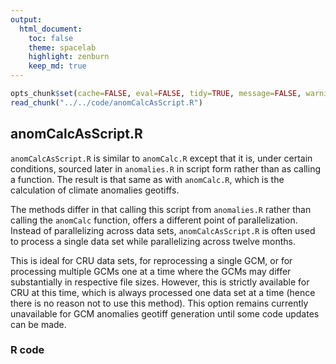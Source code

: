 ```yaml
---
output:
  html_document:
    toc: false
    theme: spacelab
    highlight: zenburn
    keep_md: true
---
```


```r
opts_chunk$set(cache=FALSE, eval=FALSE, tidy=TRUE, message=FALSE, warning=FALSE)
read_chunk("../../code/anomCalcAsScript.R")
```

##
##
## anomCalcAsScript.R

`anomCalcAsScript.R` is similar to `anomCalc.R` except that it is, under certain conditions, sourced later in `anomalies.R` in script form rather than as calling a function.
The result is that same as with `anomCalc.R`, which is the calculation of climate anomalies geotiffs.

The methods differ in that calling this script from `anomalies.R` rather than calling the `anomCalc` function, offers a different point of parallelization.
Instead of parallelizing across data sets, `anomCalcAsScript.R` is often used to process a single data set while parallelizing across twelve months.

This is ideal for CRU data sets, for reprocessing a single GCM, or for processing multiple GCMs one at a time where the GCMs may differ substantially in respective file sizes.
However, this is strictly available for CRU at this time, which is always processed one data set at a time (hence there is no reason not to use this method).
This option remains currently unavailable for GCM anomalies geotiff generation until some code updates can be made.

### R code

```r
```
